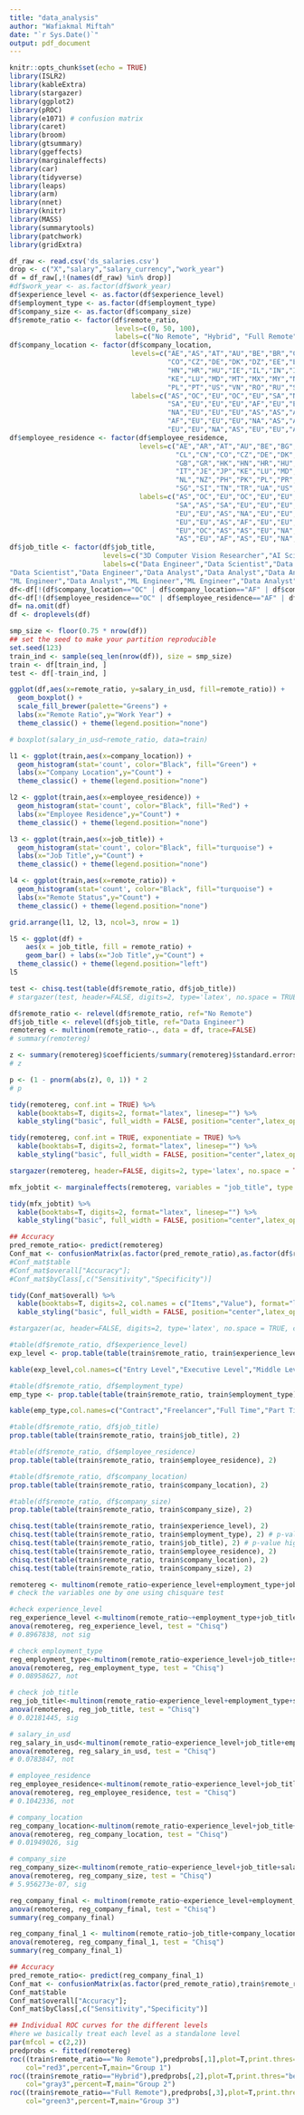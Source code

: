 ```yaml
---
title: "data_analysis"
author: "Wafiakmal Miftah"
date: "`r Sys.Date()`"
output: pdf_document
---
```


```r
knitr::opts_chunk$set(echo = TRUE)
library(ISLR2)
library(kableExtra)
library(stargazer)
library(ggplot2)
library(pROC)
library(e1071) # confusion matrix
library(caret)
library(broom)
library(gtsummary)
library(ggeffects)
library(marginaleffects)
library(car)
library(tidyverse)
library(leaps)
library(arm)
library(nnet)
library(knitr)
library(MASS)
library(summarytools)
library(patchwork)
library(gridExtra)
```

```r
df_raw <- read.csv('ds_salaries.csv')
drop <- c("X","salary","salary_currency","work_year")
df = df_raw[,!(names(df_raw) %in% drop)]
#df$work_year <- as.factor(df$work_year)
df$experience_level <- as.factor(df$experience_level)
df$employment_type <- as.factor(df$employment_type)
df$company_size <- as.factor(df$company_size)
df$remote_ratio <- factor(df$remote_ratio,
                          levels=c(0, 50, 100),
                          labels=c("No Remote", "Hybrid", "Full Remote"))
df$company_location <- factor(df$company_location,
                              levels=c("AE","AS","AT","AU","BE","BR","CA","CH","CL","CN",
                                       "CO","CZ","DE","DK","DZ","EE","ES","FR","GB","GR",
                                       "HN","HR","HU","IE","IL","IN","IQ","IR","IT","JP",
                                       "KE","LU","MD","MT","MX","MY","NG","NL","NZ","PK",
                                       "PL","PT","US","VN","RO","RU","SG","SI","TR","UA"),
                              labels=c("AS","OC","EU","OC","EU","SA","NA","EU","SA","AS",
                                       "SA","EU","EU","EU","AF","EU","EU","EU","EU","EU",
                                       "NA","EU","EU","EU","AS","AS","AS","AS","EU","AS",
                                       "AF","EU","EU","EU","NA","AS","AF","EU","OC","AS",
                                       "EU","EU","NA","AS","EU","EU","AS","EU","AS","NA"))
df$employee_residence <- factor(df$employee_residence,
                                levels=c("AE","AR","AT","AU","BE","BG","BO","BR","CA","CH",
                                         "CL","CN","CO","CZ","DE","DK","DZ","EE","ES","FR",
                                         "GB","GR","HK","HN","HR","HU","IE","IN","IQ","IR",
                                         "IT","JE","JP","KE","LU","MD","MT","MX","MY","NG",
                                         "NL","NZ","PH","PK","PL","PR","PT","RO","RS","RU",
                                         "SG","SI","TN","TR","UA","US","VN"),
                                labels=c("AS","OC","EU","OC","EU","EU","SA","SA","NA","EU",
                                         "SA","AS","SA","EU","EU","EU","AF","EU","EU","EU",
                                         "EU","EU","AS","NA","EU","EU","EU","AS","AS","AS",
                                         "EU","EU","AS","AF","EU","EU","EU","NA","AS","AF",
                                         "EU","OC","AS","AS","EU","NA","EU","EU","EU","EU",
                                         "AS","EU","AF","AS","EU","NA","AS"))
df$job_title <- factor(df$job_title,
                       levels=c("3D Computer Vision Researcher","AI Scientist","Analytics Engineer","Applied Data Scientist","Applied Machine Learning Scientist","BI Data Analyst","Big Data Architect","Big Data Engineer","Business Data Analyst","Cloud Data Engineer","Computer Vision Engineer","Computer Vision Software Engineer","Data Analyst","Data Analytics Engineer","Data Analytics Lead","Data Analytics Manager","Data Architect","Data Engineer","Data Engineering Manager","Data Science Consultant","Data Science Engineer","Data Science Manager","Data Scientist","Data Specialist","Director of Data Engineering","Director of Data Science","ETL Developer","Finance Data Analyst","Financial Data Analyst","Head of Data","Head of Data Science","Head of Machine Learning","Lead Data Analyst","Lead Data Engineer","Lead Data Scientist","Lead Machine Learning Engineer","Machine Learning Developer","Machine Learning Engineer","Machine Learning Infrastructure Engineer","Machine Learning Manager","Machine Learning Scientist","Marketing Data Analyst","ML Engineer","NLP Engineer","Principal Data Analyst","Principal Data Engineer","Principal Data Scientist","Product Data Analyst","Research Scientist","Staff Data Scientist"),
                       labels=c("Data Engineer","Data Scientist","Data Engineer","Data Scientist","Data Scientist","Data Analyst","Data Engineer","Data Engineer","Data Analyst","Data Engineer","Data Engineer","Data Engineer","Data Analyst","Data Analyst","Data Analyst","Data Analyst","Data Engineer","Data Engineer","Data Engineer","Data Scientist","Data Scientist","Data Scientist","Data Scientist","Data Scientist","Data Engineer",
"Data Scientist","Data Engineer","Data Analyst","Data Analyst","Data Analyst","Data Scientist","ML Engineer",'Data Analyst','Data Engineer','Data Scientist',"ML Engineer","ML Engineer","ML Engineer","ML Engineer","ML Engineer",
"ML Engineer","Data Analyst","ML Engineer","ML Engineer","Data Analyst","Data Engineer","Data Scientist","Data Analyst","Data Scientist","Data Scientist"))
df<-df[!(df$company_location=="OC" | df$company_location=="AF" | df$company_location=="SA"),]
df<-df[!(df$employee_residence=="OC" | df$employee_residence=="AF" | df$employee_residence=="SA"),]
df= na.omit(df)
df <- droplevels(df)

smp_size <- floor(0.75 * nrow(df))
## set the seed to make your partition reproducible
set.seed(123)
train_ind <- sample(seq_len(nrow(df)), size = smp_size)
train <- df[train_ind, ]
test <- df[-train_ind, ]
```

```r
ggplot(df,aes(x=remote_ratio, y=salary_in_usd, fill=remote_ratio)) +
  geom_boxplot() +
  scale_fill_brewer(palette="Greens") +
  labs(x="Remote Ratio",y="Work Year") + 
  theme_classic() + theme(legend.position="none")

# boxplot(salary_in_usd~remote_ratio, data=train)
```

```r
l1 <- ggplot(train,aes(x=company_location)) +
  geom_histogram(stat='count', color="Black", fill="Green") +
  labs(x="Company Location",y="Count") + 
  theme_classic() + theme(legend.position="none")

l2 <- ggplot(train,aes(x=employee_residence)) +
  geom_histogram(stat='count', color="Black", fill="Red") +
  labs(x="Employee Residence",y="Count") + 
  theme_classic() + theme(legend.position="none")

l3 <- ggplot(train,aes(x=job_title)) +
  geom_histogram(stat='count', color="Black", fill="turquoise") +
  labs(x="Job Title",y="Count") + 
  theme_classic() + theme(legend.position="none")

l4 <- ggplot(train,aes(x=remote_ratio)) +
  geom_histogram(stat='count', color="Black", fill="turquoise") +
  labs(x="Remote Status",y="Count") + 
  theme_classic() + theme(legend.position="none")

grid.arrange(l1, l2, l3, ncol=3, nrow = 1)
```
```r
l5 <- ggplot(df) +
    aes(x = job_title, fill = remote_ratio) +
    geom_bar() + labs(x="Job Title",y="Count") +
  theme_classic() + theme(legend.position="left")
l5

test <- chisq.test(table(df$remote_ratio, df$job_title))
# stargazer(test, header=FALSE, digits=2, type='latex', no.space = TRUE, column.sep.width = "1pt", single.row = TRUE, title="Chi-Square Test of Independence")
```

```r
df$remote_ratio <- relevel(df$remote_ratio, ref="No Remote")
df$job_title <- relevel(df$job_title, ref="Data Engineer")
remotereg <- multinom(remote_ratio~., data = df, trace=FALSE)
# summary(remotereg)

z <- summary(remotereg)$coefficients/summary(remotereg)$standard.errors
# z

p <- (1 - pnorm(abs(z), 0, 1)) * 2
# p

tidy(remotereg, conf.int = TRUE) %>%
  kable(booktabs=T, digits=2, format="latex", linesep="") %>%
  kable_styling("basic", full_width = FALSE, position="center",latex_options = c("hold_position"))

tidy(remotereg, conf.int = TRUE, exponentiate = TRUE) %>%
  kable(booktabs=T, digits=2, format="latex", linesep="") %>%
  kable_styling("basic", full_width = FALSE, position="center",latex_options = c("hold_position"))

stargazer(remotereg, header=FALSE, digits=2, type='latex', no.space = TRUE, column.sep.width = "1pt", single.row = TRUE, title="Regression Result")

mfx_jobtit <- marginaleffects(remotereg, variables = "job_title", type = "probs")

tidy(mfx_jobtit) %>%
  kable(booktabs=T, digits=2, format="latex", linesep="") %>%
  kable_styling("basic", full_width = FALSE, position="center",latex_options = c("hold_position"))

## Accuracy
pred_remote_ratio<- predict(remotereg)
Conf_mat <- confusionMatrix(as.factor(pred_remote_ratio),as.factor(df$remote_ratio))
#Conf_mat$table
#Conf_mat$overall["Accuracy"];
#Conf_mat$byClass[,c("Sensitivity","Specificity")]

tidy(Conf_mat$overall) %>%
  kable(booktabs=T, digits=2, col.names = c("Items","Value"), format="latex", linesep="") %>%
  kable_styling("basic", full_width = FALSE, position="center",latex_options = c("hold_position"))

#stargazer(ac, header=FALSE, digits=2, type='latex', no.space = TRUE, column.sep.width = "1pt", single.row = TRUE, title="Regression Result")
```

```r
#table(df$remote_ratio, df$experience_level)
exp_level <- prop.table(table(train$remote_ratio, train$experience_level), 2)

kable(exp_level,col.names=c("Entry Level","Executive Level","Middle Level","Senior Level"), digits = 2,booktabs=T, caption = "Probability Table based on Experience Level", format="latex", linesep="") %>% kable_styling(position="center",latex_options = c("hold_position"))

#table(df$remote_ratio, df$employment_type)
emp_type <- prop.table(table(train$remote_ratio, train$employment_type), 2)

kable(emp_type,col.names=c("Contract","Freelancer","Full Time","Part Time"), digits = 2,booktabs=T, caption = "Probability Table based on Employment Type", format="latex", linesep="") %>% kable_styling(position="center",latex_options = c("hold_position"))

#table(df$remote_ratio, df$job_title)
prop.table(table(train$remote_ratio, train$job_title), 2)

#table(df$remote_ratio, df$employee_residence)
prop.table(table(train$remote_ratio, train$employee_residence), 2)

#table(df$remote_ratio, df$company_location)
prop.table(table(train$remote_ratio, train$company_location), 2)

#table(df$remote_ratio, df$company_size)
prop.table(table(train$remote_ratio, train$company_size), 2)
```

```r
chisq.test(table(train$remote_ratio, train$experience_level), 2)
chisq.test(table(train$remote_ratio, train$employment_type), 2) # p-value high
chisq.test(table(train$remote_ratio, train$job_title), 2) # p-value high
chisq.test(table(train$remote_ratio, train$employee_residence), 2)
chisq.test(table(train$remote_ratio, train$company_location), 2)
chisq.test(table(train$remote_ratio, train$company_size), 2)
```

```r
remotereg <- multinom(remote_ratio~experience_level+employment_type+job_title+salary_in_usd+employee_residence+company_location+company_size,data=train, trace=FALSE)
# check the variables one by one using chisquare test 

#check experience_level
reg_experience_level <-multinom(remote_ratio~+employment_type+job_title+salary_in_usd+employee_residence+remote_ratio+company_location+company_size, data = train,trace=FALSE)
anova(remotereg, reg_experience_level, test = "Chisq")
# 0.8967838, not sig

# check employment_type
reg_employment_type<-multinom(remote_ratio~experience_level+job_title+salary_in_usd+employee_residence+remote_ratio+company_location+company_size,data=train, trace=FALSE)
anova(remotereg, reg_employment_type, test = "Chisq")
# 0.08958627, not

# check job_title
reg_job_title<-multinom(remote_ratio~experience_level+employment_type+salary_in_usd+employee_residence+remote_ratio+company_location+company_size,data=train, trace=FALSE)
anova(remotereg, reg_job_title, test = "Chisq")
# 0.02181445, sig

# salary_in_usd
reg_salary_in_usd<-multinom(remote_ratio~experience_level+job_title+employee_residence+remote_ratio+company_location+company_size,data=train, trace=FALSE)
anova(remotereg, reg_salary_in_usd, test = "Chisq")
# 0.0783847, not

# employee_residence
reg_employee_residence<-multinom(remote_ratio~experience_level+job_title+salary_in_usd+remote_ratio+company_location+company_size,data=train, trace=FALSE)
anova(remotereg, reg_employee_residence, test = "Chisq")
# 0.1042336, not

# company_location
reg_company_location<-multinom(remote_ratio~experience_level+job_title+salary_in_usd+employee_residence+remote_ratio+company_size,data=train, trace=FALSE)
anova(remotereg, reg_company_location, test = "Chisq")
# 0.01949026, sig

# company_size
reg_company_size<-multinom(remote_ratio~experience_level+job_title+salary_in_usd+employee_residence+remote_ratio+company_location,data=train, trace=FALSE)
anova(remotereg, reg_company_size, test = "Chisq")
# 5.956273e-07, sig
```

```r
reg_company_final <- multinom(remote_ratio~experience_level+employment_type+job_title+salary_in_usd+employee_residence+company_location, data=train, trace=FALSE)
anova(remotereg, reg_company_final, test = "Chisq")
summary(reg_company_final)

reg_company_final_1 <- multinom(remote_ratio~job_title+company_location+company_size, data=train, trace=FALSE)
anova(remotereg, reg_company_final_1, test = "Chisq")
summary(reg_company_final_1)
```

```r
## Accuracy
pred_remote_ratio<- predict(reg_company_final_1)
Conf_mat <- confusionMatrix(as.factor(pred_remote_ratio),train$remote_ratio)
Conf_mat$table
Conf_mat$overall["Accuracy"];
Conf_mat$byClass[,c("Sensitivity","Specificity")]
```

```r
## Individual ROC curves for the different levels
#here we basically treat each level as a standalone level
par(mfcol = c(2,2))
predprobs <- fitted(remotereg) 
roc((train$remote_ratio=="No Remote"),predprobs[,1],plot=T,print.thres="best",legacy.axes=T,print.auc =T,
    col="red3",percent=T,main="Group 1")
roc((train$remote_ratio=="Hybrid"),predprobs[,2],plot=T,print.thres="best",legacy.axes=T,print.auc =T,
    col="gray3",percent=T,main="Group 2")
roc((train$remote_ratio=="Full Remote"),predprobs[,3],plot=T,print.thres="best",legacy.axes=T,print.auc =T,
    col="green3",percent=T,main="Group 3")
```


